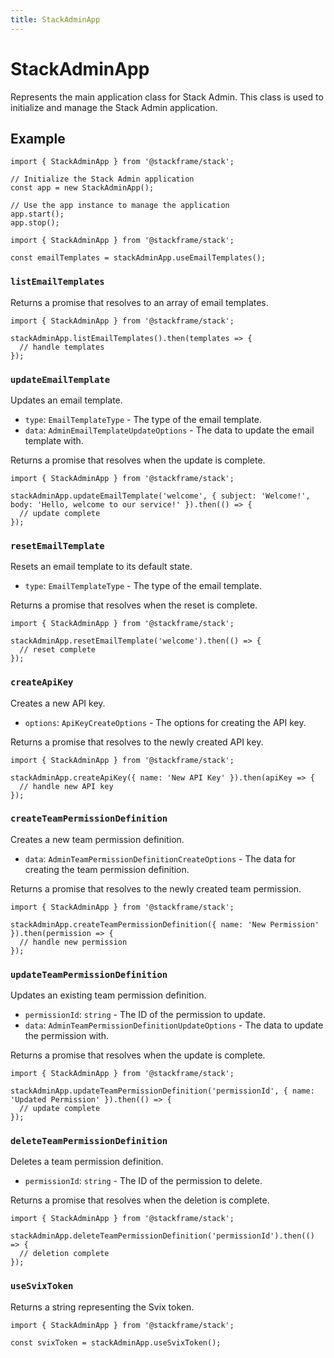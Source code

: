 ```yaml
---
title: StackAdminApp
---
```


# StackAdminApp

Represents the main application class for Stack Admin. This class is used to initialize and manage the Stack Admin application.

## Example

```tsx
import { StackAdminApp } from '@stackframe/stack';

// Initialize the Stack Admin application
const app = new StackAdminApp();

// Use the app instance to manage the application
app.start();
app.stop();
```
```tsx
import { StackAdminApp } from '@stackframe/stack';

const emailTemplates = stackAdminApp.useEmailTemplates();
```

### `listEmailTemplates`

Returns a promise that resolves to an array of email templates.

```tsx
import { StackAdminApp } from '@stackframe/stack';

stackAdminApp.listEmailTemplates().then(templates => {
  // handle templates
});
```

### `updateEmailTemplate`

Updates an email template.

- `type`: `EmailTemplateType` - The type of the email template.
- `data`: `AdminEmailTemplateUpdateOptions` - The data to update the email template with.

Returns a promise that resolves when the update is complete.

```tsx
import { StackAdminApp } from '@stackframe/stack';

stackAdminApp.updateEmailTemplate('welcome', { subject: 'Welcome!', body: 'Hello, welcome to our service!' }).then(() => {
  // update complete
});
```

### `resetEmailTemplate`

Resets an email template to its default state.

- `type`: `EmailTemplateType` - The type of the email template.

Returns a promise that resolves when the reset is complete.

```tsx
import { StackAdminApp } from '@stackframe/stack';

stackAdminApp.resetEmailTemplate('welcome').then(() => {
  // reset complete
});
```

### `createApiKey`

Creates a new API key.

- `options`: `ApiKeyCreateOptions` - The options for creating the API key.

Returns a promise that resolves to the newly created API key.

```tsx
import { StackAdminApp } from '@stackframe/stack';

stackAdminApp.createApiKey({ name: 'New API Key' }).then(apiKey => {
  // handle new API key
});
```

### `createTeamPermissionDefinition`

Creates a new team permission definition.

- `data`: `AdminTeamPermissionDefinitionCreateOptions` - The data for creating the team permission definition.

Returns a promise that resolves to the newly created team permission.

```tsx
import { StackAdminApp } from '@stackframe/stack';

stackAdminApp.createTeamPermissionDefinition({ name: 'New Permission' }).then(permission => {
  // handle new permission
});
```

### `updateTeamPermissionDefinition`

Updates an existing team permission definition.

- `permissionId`: `string` - The ID of the permission to update.
- `data`: `AdminTeamPermissionDefinitionUpdateOptions` - The data to update the permission with.

Returns a promise that resolves when the update is complete.

```tsx
import { StackAdminApp } from '@stackframe/stack';

stackAdminApp.updateTeamPermissionDefinition('permissionId', { name: 'Updated Permission' }).then(() => {
  // update complete
});
```

### `deleteTeamPermissionDefinition`

Deletes a team permission definition.

- `permissionId`: `string` - The ID of the permission to delete.

Returns a promise that resolves when the deletion is complete.

```tsx
import { StackAdminApp } from '@stackframe/stack';

stackAdminApp.deleteTeamPermissionDefinition('permissionId').then(() => {
  // deletion complete
});
```

### `useSvixToken`

Returns a string representing the Svix token.

```tsx
import { StackAdminApp } from '@stackframe/stack';

const svixToken = stackAdminApp.useSvixToken();
```
